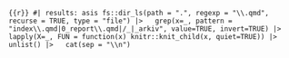 ```{{r}}
#| results: asis
fs::dir_ls(path = ".", regexp = "\\.qmd", recurse = TRUE, type = "file") |>
  grep(x=_, pattern = "index\\.qmd|0_report\\.qmd|/_|_arkiv", value=TRUE, invert=TRUE) |>
  lapply(X=_, FUN = function(x) knitr::knit_child(x, quiet=TRUE)) |>
  unlist() |>
  cat(sep = "\\n")
```
